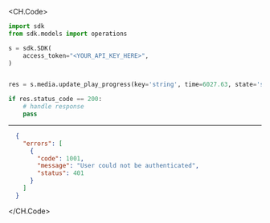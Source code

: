 
<CH.Code>
```python UpdatePlayProgress.py
import sdk
from sdk.models import operations

s = sdk.SDK(
    access_token="<YOUR_API_KEY_HERE>",
)


res = s.media.update_play_progress(key='string', time=6027.63, state='string')

if res.status_code == 200:
    # handle response
    pass
```
---

```json Example Response
  {
    "errors": [
      {
        "code": 1001,
        "message": "User could not be authenticated",
        "status": 401
      }
    ]
  }
```
</CH.Code>
